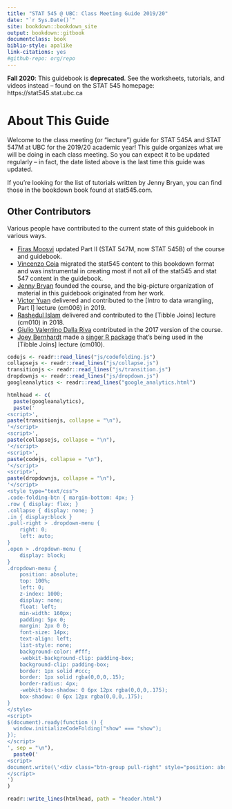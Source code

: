 ```yaml
---
title: "STAT 545 @ UBC: Class Meeting Guide 2019/20"
date: "`r Sys.Date()`"
site: bookdown::bookdown_site
output: bookdown::gitbook
documentclass: book
biblio-style: apalike
link-citations: yes
#github-repo: org/repo
---
```


**Fall 2020**: This guidebook is **deprecated**. See the worksheets, tutorials, and videos instead -- found on the STAT 545 homepage: https://stat545.stat.ubc.ca

# About This Guide {-}

Welcome to the class meeting (or "lecture") guide for STAT 545A and STAT 547M at UBC for the 2019/20 academic year! This guide organizes what we will be doing in each class meeting. So you can expect it to be updated regularly -- in fact, the date listed above is the last time this guide was updated. 

If you're looking for the list of tutorials written by Jenny Bryan, you can find those in the bookdown book found at stat545.com.


## Other Contributors {-}

Various people have contributed to the current state of this guidebook in various ways.

- [Firas Moosvi](https://firas.moosvi.com/) updated Part II (STAT 547M, now STAT 545B) of the course and guidebook.
- [Vincenzo Coia](https://vincenzocoia.com) migrated the stat545 content to this bookdown format and was instrumental in creating most if not all of the stat545 and stat 547 content in the guidebook.
- [Jenny Bryan](https://jennybryan.org/) founded the course, and the big-picture organization of material in this guidebook originated from her work.
- [Victor Yuan](https://twitter.com/victor2wy) delivered and contributed to the [Intro to data wrangling, Part I] lecture (cm006) in 2019.
- [Rashedul Islam](https://www.linkedin.com/in/rashedul-islam-12170432/) delivered and contributed to the [Tibble Joins] lecture (cm010) in 2018.
- [Giulio Valentino Dalla Riva](https://www.gvdallariva.net/) contributed in the 2017 version of the course.
- [Joey Bernhardt](https://www.zoology.ubc.ca/~jbernhar/home/) made a [singer R package](https://github.com/JoeyBernhardt/singer/) that's being used in the [Tibble Joins] lecture (cm010).

```r
codejs <- readr::read_lines("js/codefolding.js")
collapsejs <- readr::read_lines("js/collapse.js")
transitionjs <- readr::read_lines("js/transition.js")
dropdownjs <- readr::read_lines("js/dropdown.js")
googleanalytics <- readr::read_lines("google_analytics.html")

htmlhead <- c(
  paste(googleanalytics),
  paste('
<script>',
paste(transitionjs, collapse = "\n"),
'</script>
<script>',
paste(collapsejs, collapse = "\n"),
'</script>
<script>',
paste(codejs, collapse = "\n"),
'</script>
<script>',
paste(dropdownjs, collapse = "\n"),
'</script>
<style type="text/css">
.code-folding-btn { margin-bottom: 4px; }
.row { display: flex; }
.collapse { display: none; }
.in { display:block }
.pull-right > .dropdown-menu {
    right: 0;
    left: auto;
}
.open > .dropdown-menu {
    display: block;
}
.dropdown-menu {
    position: absolute;
    top: 100%;
    left: 0;
    z-index: 1000;
    display: none;
    float: left;
    min-width: 160px;
    padding: 5px 0;
    margin: 2px 0 0;
    font-size: 14px;
    text-align: left;
    list-style: none;
    background-color: #fff;
    -webkit-background-clip: padding-box;
    background-clip: padding-box;
    border: 1px solid #ccc;
    border: 1px solid rgba(0,0,0,.15);
    border-radius: 4px;
    -webkit-box-shadow: 0 6px 12px rgba(0,0,0,.175);
    box-shadow: 0 6px 12px rgba(0,0,0,.175);
}
</style>
<script>
$(document).ready(function () {
  window.initializeCodeFolding("show" === "show");
});
</script>
', sep = "\n"),
  paste0('
<script>
document.write(\'<div class="btn-group pull-right" style="position: absolute; top: 20%; right: 2%; z-index: 200"><button type="button" class="btn btn-default btn-xs dropdown-toggle" data-toggle="dropdown" aria-haspopup="true" aria-expanded="true" data-_extension-text-contrast=""><span>Code</span> <span class="caret"></span></button><ul class="dropdown-menu" style="min-width: 50px;"><li><a id="rmd-show-all-code" href="#">Show All Code</a></li><li><a id="rmd-hide-all-code" href="#">Hide All Code</a></li></ul></div>\')
</script>
')
)

readr::write_lines(htmlhead, path = "header.html")
```
